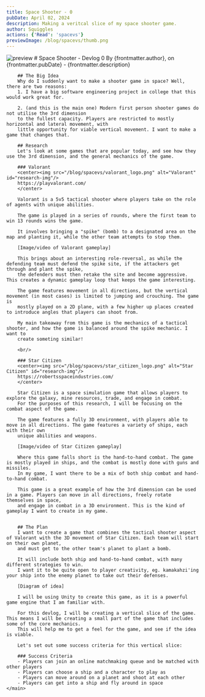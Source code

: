 ```yaml
---
title: Space Shooter - 0
pubDate: April 02, 2024
description: Making a veritcal slice of my space shooter game.
author: Squiggles
actions: {'Read': 'spacevs'}
previewImage: /blog/spacevs/thumb.png
---
```




<Layout title={frontmatter.title} socialPreview={frontmatter.previewImage} socialDescription={frontmatter.description}>
    <main>
        <Navbar />
        <img src={frontmatter.previewImage} alt="preview" id="preview"/>
        # Space Shooter - Devlog 0
        By {frontmatter.author}, on {frontmatter.pubDate} - {frontmatter.description}
        
        

        ## The Big Idea
        Why do I suddenly want to make a shooter game in space? Well, there are two reasons:
        1. I have a big software engineering project in college that this would work great for.

        2. (and this is the main one) Modern first person shooter games do not utilise the 3rd dimension
        to the fullest capacity. Players are restricted to mostly horizontal and lateral movement, with
        little opportunity for viable vertical movement. I want to make a game that changes that.

        ## Research
        Let's look at some games that are popular today, and see how they use the 3rd dimension, and the general mechanics of the game.

        ### Valorant
        <center><img src="/blog/spacevs/valorant_logo.png" alt="Valorant" id="research-img"/>
        https://playvalorant.com/
        </center>

        Valorant is a 5v5 tactical shooter where players take on the role of agents with unique abilities.

        The game is played in a series of rounds, where the first team to win 13 rounds wins the game.

        It involves bringing a "spike" (bomb) to a designated area on the map and planting it, while the other team attempts to stop them.

        [Image/video of Valorant gameplay]

        This brings about an interesting role-reversal, as while the defending team must defend the spike site, if the attackers get through and plant the spike,
        the defenders must then retake the site and become aggressive. This creates a dynamic gameplay loop that keeps the game interesting.

        The game features movement in all directions, but the vertical movement (in most cases) is limited to jumping and crouching. The game is 
        mostly played on a 2D plane, with a few higher up places created to introduce angles that players can shoot from.

        My main takeaway from this game is the mechanics of a tactical shooter, and how the game is balanced around the spike mechanic. I want to
        create someting similar!

        <br/>

        ### Star Citizen
        <center><img src="/blog/spacevs/star_citizen_logo.png" alt="Star Citizen" id="research-img"/>
        https://robertsspaceindustries.com/
        </center>

        Star Citizen is a space simulation game that allows players to explore the galaxy, mine resources, trade, and engage in combat.
        For the purposes of this research, I will be focusing on the combat aspect of the game.

        The game features a fully 3D environment, with players able to move in all directions. The game features a variety of ships, each with their own
        unique abilities and weapons.

        [Image/video of Star Citizen gameplay]

        Where this game falls short is the hand-to-hand combat. The game is mostly played in ships, and the combat is mostly done with guns and missiles.
        In my game, I want there to be a mix of both ship combat and hand-to-hand combat.

        This game is a great example of how the 3rd dimension can be used in a game. Players can move in all directions, freely rotate themselves in space,
        and engage in combat in a 3D environment. This is the kind of gameplay I want to create in my game.
        

        ## The Plan
        I want to create a game that combines the tactical shooter aspect of Valorant with the 3D movement of Star Citizen. Each team will start on their own planet,
        and must get to the other team's planet to plant a bomb.

        It will include both ship and hand-to-hand combat, with many different strategies to win.
        I want it to be quite open to player creativity, eg. kamakahzi'ing your ship into the enemy planet to take out their defenses.

        [Diagram of idea]

        I will be using Unity to create this game, as it is a powerful game engine that I am familiar with.

        For this devlog, I will be creating a vertical slice of the game. This means I will be creating a small part of the game that includes some of the core mechanics.
        This will help me to get a feel for the game, and see if the idea is viable.

        Let's set out some success criteria for this vertical slice:

        ### Success Criteria
        - Players can join an online matchmaking queue and be matched with other players
        - Players can choose a ship and a character to play as
        - Players can move around on a planet and shoot at each other
        - Players can get into a ship and fly around in space
    </main>
</Layout>